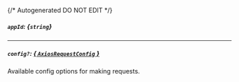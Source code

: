 {/* Autogenerated DO NOT EDIT  */}
##### `appId`: *{`string`}*

---
##### `config?`: [*{ `AxiosRequestConfig` }*](https://axios-http.com/docs/req_config)
Available config options for making requests.


